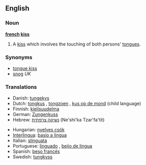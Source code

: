 ==English==

===Noun===
'''[[french]] [[kiss]]'''

# A [[kiss]] which involves the touching of both persons' [[tongue]]s.

===Synonyms===
*[[tongue kiss]]
*[[snog]] ''UK''

===Translations===
{{trans-top|tongue kiss}}
*Danish: [[tungekys]]
*Dutch: [[tongkus]] {{m}}, [[tongzoen]] {{m}}, [[kus op de mond]] {{m}} (child language)
*Finnish: [[kielisuudelma]]
*German: [[Zungenkuss]] {{m}}
*Hebrew: [[נשיקה צרפתית]] (Ne'shi'ka Tzar'fa'tit)
{{trans-mid}}
*Hungarian: [[nyelves csók]]
*[[Interlingua]]: [[basio a lingua]]
*Italian: [[slinguata]] {{f}}
*Portuguese: [[linguado]] {{m}}, [[beijo de língua]] {{m}}
*Spanish: [[beso francés]] {{m}}
*Swedish: [[tungkyss]] {{c}}
{{trans-bottom}}